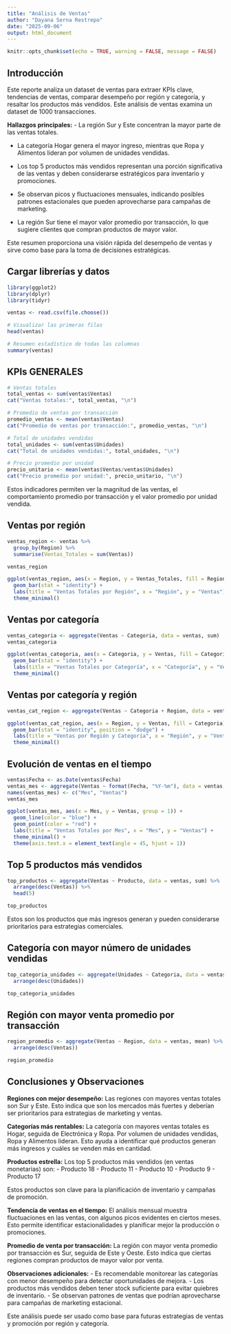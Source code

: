 ---
title: "Análisis de Ventas"
author: "Dayana Serna Restrepo"
date: "2025-09-06"
output: html_document
---

```{r setup, include=FALSE}
knitr::opts_chunk$set(echo = TRUE, warning = FALSE, message = FALSE)
```

## Introducción

Este reporte analiza un dataset de ventas para extraer KPIs clave, tendencias de ventas, comparar desempeño por región y categoría, y resaltar los productos más vendidos. Este análisis de ventas examina un dataset de 1000 transacciones.

**Hallazgos principales:**
- La región Sur y Este concentran la mayor parte de las ventas totales.

- La categoría Hogar genera el mayor ingreso, mientras que Ropa y Alimentos
lideran por volumen de unidades vendidas.

- Los top 5 productos más vendidos representan una porción significativa de las ventas y deben considerarse estratégicos para inventario y promociones.

- Se observan picos y fluctuaciones mensuales, indicando posibles patrones estacionales que pueden aprovecharse para campañas de marketing.

- La región Sur tiene el mayor valor promedio por transacción, lo que sugiere clientes que compran productos de mayor valor.

Este resumen proporciona una visión rápida del desempeño de ventas y sirve como base para la toma de decisiones estratégicas.

## Cargar librerías y datos

```{r cargar_librerias}
library(ggplot2)
library(dplyr)
library(tidyr)
```

```{r importar_datos}
ventas <- read.csv(file.choose())
```

```{r explorar_datos}
# Visualizar las primeras filas
head(ventas)

# Resumen estadístico de todas las columnas
summary(ventas)
```

## KPIs GENERALES

```{r kpis_generales}
# Ventas totales
total_ventas <- sum(ventas$Ventas)
cat("Ventas totales:", total_ventas, "\n")

# Promedio de ventas por transacción
promedio_ventas <- mean(ventas$Ventas)
cat("Promedio de ventas por transacción:", promedio_ventas, "\n")

# Total de unidades vendidas
total_unidades <- sum(ventas$Unidades)
cat("Total de unidades vendidas:", total_unidades, "\n")

# Precio promedio por unidad
precio_unitario <- mean(ventas$Ventas/ventas$Unidades)
cat("Precio promedio por unidad:", precio_unitario, "\n")
```

Estos indicadores permiten ver la magnitud de las ventas, el comportamiento promedio por transacción y el valor promedio por unidad vendida.

## Ventas por región

```{r ventas_region}
ventas_region <- ventas %>% 
  group_by(Region) %>% 
  summarise(Ventas_Totales = sum(Ventas))

ventas_region
```

```{r grafico_ventas_region}
ggplot(ventas_region, aes(x = Region, y = Ventas_Totales, fill = Region)) +
  geom_bar(stat = "identity") +
  labs(title = "Ventas Totales por Región", x = "Región", y = "Ventas") +
  theme_minimal()
```

## Ventas por categoría

```{r ventas_categoria}
ventas_categoria <- aggregate(Ventas ~ Categoria, data = ventas, sum)
ventas_categoria
```

```{r grafico_ventas_categoria}
ggplot(ventas_categoria, aes(x = Categoria, y = Ventas, fill = Categoria)) +
  geom_bar(stat = "identity") +
  labs(title = "Ventas Totales por Categoría", x = "Categoría", y = "Ventas") +
  theme_minimal()
```

## Ventas por categoría y región

```{r ventas_cat_region}
ventas_cat_region <- aggregate(Ventas ~ Categoria + Region, data = ventas, sum)

ggplot(ventas_cat_region, aes(x = Region, y = Ventas, fill = Categoria)) +
  geom_bar(stat = "identity", position = "dodge") +
  labs(title = "Ventas por Región y Categoría", x = "Región", y = "Ventas") +
  theme_minimal()
```

## Evolución de ventas en el tiempo

```{r evolucion_ventas}
ventas$Fecha <- as.Date(ventas$Fecha)
ventas_mes <- aggregate(Ventas ~ format(Fecha, "%Y-%m"), data = ventas, sum)
names(ventas_mes) <- c("Mes", "Ventas")
ventas_mes
```

```{r grafico_tendencia_mensual}
ggplot(ventas_mes, aes(x = Mes, y = Ventas, group = 1)) +
  geom_line(color = "blue") +
  geom_point(color = "red") +
  labs(title = "Ventas Totales por Mes", x = "Mes", y = "Ventas") +
  theme_minimal() +
  theme(axis.text.x = element_text(angle = 45, hjust = 1))
```

## Top 5 productos más vendidos

```{r top_productos}
top_productos <- aggregate(Ventas ~ Producto, data = ventas, sum) %>%
  arrange(desc(Ventas)) %>%
  head(5)

top_productos
```

Estos son los productos que más ingresos generan y pueden considerarse prioritarios para estrategias comerciales.

## Categoría con mayor número de unidades vendidas

```{r top_categoria_unidades}
top_categoria_unidades <- aggregate(Unidades ~ Categoria, data = ventas, sum) %>%
  arrange(desc(Unidades))

top_categoria_unidades
```

## Región con mayor venta promedio por transacción

```{r region_promedio}
region_promedio <- aggregate(Ventas ~ Region, data = ventas, mean) %>%
  arrange(desc(Ventas))

region_promedio
```

## Conclusiones y Observaciones

**Regiones con mejor desempeño:** Las regiones con mayores ventas totales son Sur y Este. Esto indica que son los mercados más fuertes y deberían ser prioritarios para estrategias de marketing y ventas.

**Categorías más rentables:** La categoría con mayores ventas totales es Hogar, seguida de Electrónica y Ropa. Por volumen de unidades vendidas, Ropa y Alimentos lideran. Esto ayuda a identificar qué productos generan más ingresos y cuáles se venden más en cantidad.

**Productos estrella:** Los top 5 productos más vendidos (en ventas monetarias) son:
- Producto 18
- Producto 11
- Producto 10
- Producto 9
- Producto 17

Estos productos son clave para la planificación de inventario y campañas de promoción.

**Tendencia de ventas en el tiempo:** El análisis mensual muestra fluctuaciones en las ventas, con algunos picos evidentes en ciertos meses. Esto permite identificar estacionalidades y planificar mejor la producción o promociones.

**Promedio de venta por transacción:** La región con mayor venta promedio por transacción es Sur, seguida de Este y Oeste. Esto indica que ciertas regiones compran productos de mayor valor por venta.

**Observaciones adicionales:**
- Es recomendable monitorear las categorías con menor desempeño para detectar oportunidades de mejora.
- Los productos más vendidos deben tener stock suficiente para evitar quiebres de inventario.
- Se observan patrones de ventas que podrían aprovecharse para campañas de marketing estacional.

Este análisis puede ser usado como base para futuras estrategias de ventas y promoción por región y categoría.